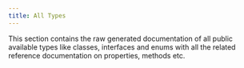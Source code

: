 ```yaml
---
title: All Types
---
```


This section contains the raw generated documentation of all public available types like classes, interfaces and enums 
with all the related reference documentation on properties, methods etc.